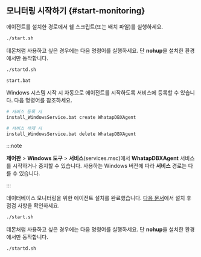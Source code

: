 ## 모니터링 시작하기 {#start-monitoring}

에이전트를 설치한 경로에서 쉘 스크립트(또는 배치 파일)를 실행하세요.

<Xclude product='oracle-dma'>

<Tabs groupId='os'>

<TabItem value="linux" label="Linux" default>

```bash
./start.sh
```

데몬처럼 사용하고 싶은 경우에는 다음 명령어를 실행하세요. 단 **nohup**을 설치한 환경에서만 동작합니다.

```bash
./startd.sh
```

</TabItem>
<TabItem value="windows" label="Windows">

```bash
start.bat
```

Windows 시스템 시작 시 자동으로 에이전트를 시작하도록 서비스에 등록할 수 있습니다. 다음 명령어를 참조하세요.

```bash
# 서비스 등록 시
install_WindowsService.bat create WhatapDBXAgent

# 서비스 삭제 시
install_WindowsService.bat delete WhatapDBXAgent
```

:::note

**제어판** > **Windows 도구** > **서비스**(services.msc)에서 **WhatapDBXAgent** 서비스를 시작하거나 중지할 수 있습니다. 사용하는 Windows 버전에 따라 **서비스** 경로는 다를 수 있습니다.

:::

</TabItem>
</Tabs>

데이터베이스 모니터링을 위한 에이전트 설치를 완료했습니다. [다음 문서](after-install-agent)에서 설치 후 점검 사항을 확인하세요.

</Xclude>

<InDoc product="oracle-dma">

```bash
./start.sh
```

데몬처럼 사용하고 싶은 경우에는 다음 명령어를 실행하세요. 단 **nohup**을 설치한 환경에서만 동작합니다.

```bash
./startd.sh
```

</InDoc>